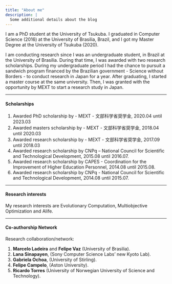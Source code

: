 ```yaml
---
title: "About me"
description: |
  Some additional details about the blog
---
```



I am a PhD student at the University of Tsukuba. I graduated in Computer Science (2016) at the University of Brasilia, Brazil, and I got my Master Degree at the University of Tsukuba (2020). 

I am conducting research since I was an undergraduate student, in Brazil at the University of Brasilia. During that time, I was awarded with two research scholarships. During my undergraduate period I had the chance to pursuit a sandwich program financed by the Brazilian government - Science without Borders - to conduct research in Japan for a year. After graduating, I started a master course at the same university. Then, I was granted with the opportunity by MEXT to start a research study in Japan.

------

#### Scholarships 

  1. Awarded PhD scholarship by
    - MEXT - 文部科学省奨学金, 2020.04 until 2023.03
  2. Awarded masters scholarship by
    - MEXT - 文部科学省奨学金, 2018.04 until 2020.03
  3. Awarded research scholarship by
    - MEXT - 文部科学省奨学金, 2017.09 until 2018.03
  4. Awarded research scholarship by CNPq – National Council for Scientific and Technological Development, 2015.08 until 2016.07.
  5. Awarded research scholarship by CAPES - Coordination for the Improvement of Higher Education Personnel, 2014.08 until 2015.08.
  6. Awarded research scholarship by CNPq - National Council for Scientific and Technological Development, 2014.08 until 2015.07.
    
------

#### Research interests 

My research interests are Evolutionary Computation, Multiobjective Optimization and Alife.

------

#### Co-authorship Network

Research collaboration/network:

1. **Marcelo Ladeira** and **Felipe Vaz** (University of Brasilia). 
<!-- 2. **Geoffrey Pruvost**, **Bilel Derbel** and **Arnaud Liefooghe** (University of Lille). -->
2.  **Lana Sinapayen**, (Sony Computer Science Labs’ new Kyoto Lab).
3.  **Gabriela Ochoa**, (University of Stirling).
4.  **Felipe Campelo**, (Aston University).
5.  **Ricardo Torres** (University of Norwegian University of Science and Technology).

